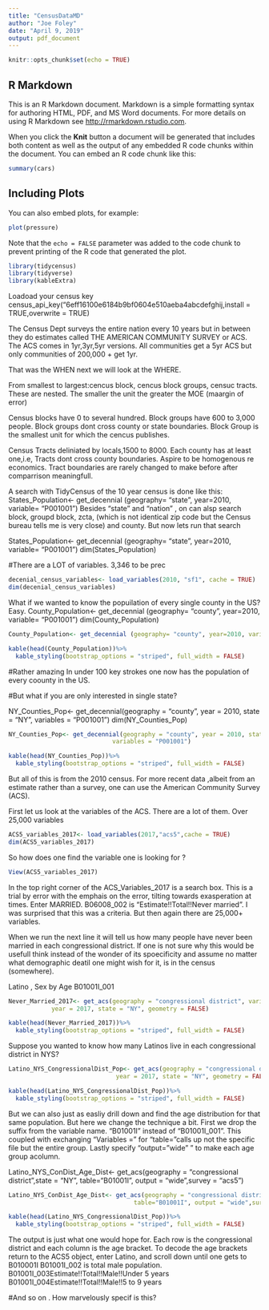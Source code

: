 ```yaml
---
title: "CensusDataMD"
author: "Joe Foley"
date: "April 9, 2019"
output: pdf_document
---
```


```r
knitr::opts_chunk$set(echo = TRUE)
```

## R Markdown

This is an R Markdown document. Markdown is a simple formatting syntax for authoring HTML, PDF, and MS Word documents. For more details on using R Markdown see <http://rmarkdown.rstudio.com>.

When you click the **Knit** button a document will be generated that includes both content as well as the output of any embedded R code chunks within the document. You can embed an R code chunk like this:

```r
summary(cars)
```

## Including Plots

You can also embed plots, for example:

```r
plot(pressure)
```

Note that the `echo = FALSE` parameter was added to the code chunk to prevent printing of the R code that generated the plot.

#####################



```r
library(tidycensus)
library(tidyverse)
library(kableExtra)
```


Loadoad your census key census_api_key("6eff16100e6184b9bf0604e510aeba4abcdefghij,install = TRUE,overwrite = TRUE)

 The Census Dept surveys the entire nation every 10 years but in between they do estimates 
called THE AMERICAN COMMUNITY SURVEY or ACS.  The ACS comes in 1yr,3yr,5yr versions.
All communities get a 5yr ACS but only communities of 200,000 + get 1yr.

That was the WHEN next we will look at the WHERE.

From smallest to largest:cencus block, cencus block groups, 
censuc tracts.
These are nested.
The smaller the unit the greater the MOE (maargin of error)

Census blocks have 0 to several hundred.
Block groups have 600 to 3,000 people.
Block groups dont cross county or state boundaries.
Block Group is the smallest unit for which the cencus publishes.

Census Tracts deliniated by locals,1500 to 8000. Each county has at least one,i.e,
Tracts dont cross county boundaries.  Aspire to be homogenous re 
economics.  Tract boundaries are rarely changed to make before after comparrison meaningfull.


A search with TidyCensus  of  the 10 year census is done like this:
States_Population<- get_decennial (geography= "state", year=2010, variable= "P001001")
Besides "state" and "nation" , on can alsp search block, groupd block, zcta, (which is not identical
zip code but the Census bureau tells me is very close) and county.
But now lets run that search

States_Population<- get_decennial (geography= "state", year=2010, variable= "P001001")
dim(States_Population)

#There are a LOT of variables.  3,346 to be prec

```r
decenial_census_variables<- load_variables(2010, "sf1", cache = TRUE)
dim(decenial_census_variables)
```

What if we wanted to know the popuilation of every single county in the US?  Easy.
County_Population<- get_decennial (geography= "county", year=2010, variable= "P001001")
dim(County_Population)
```r
County_Population<- get_decennial (geography= "county", year=2010, variable= "P001001")

```


```r
kable(head(County_Population))%>%
  kable_styling(bootstrap_options = "striped", full_width = FALSE)
```

#Rather amazing  In under 100 key strokes one now has the population of every coounty in the US.

#But what if you are only interested in single state?

NY_Counties_Pop<- get_decennial(geography = "county", year = 2010, state = "NY",
                             variables = "P001001")
dim(NY_Counties_Pop)
```r
NY_Counties_Pop<- get_decennial(geography = "county", year = 2010, state = "NY",
                             variables = "P001001")

```

```r
kable(head(NY_Counties_Pop))%>%
  kable_styling(bootstrap_options = "striped", full_width = FALSE)
```


But all of this is from the 2010 census.  For more recent data ,albeit from  an estimate rather than
a survey, one can use the American Community Survey (ACS).

First let us look at the  variables of the ACS.
There are a lot of them.  Over 25,000 variables

```r
ACS5_variables_2017<- load_variables(2017,"acs5",cache = TRUE)
dim(ACS5_variables_2017)
```

So how does one find the variable one is looking for ?

```r
View(ACS5_variables_2017)
```


In the top right corner of the ACS_Variables_2017 is a search box.
This is a trial by error with the emphais on the error, tilting towards exasperation at times.
Enter MARRIED.
B06008_002 is "Estimate!!Total!!Never married". I was surprised that this was a criteria.
But then again there are 25,000+ variables.


When  we run the next line it will tell us how many people have never been married in each 
congressional district.  If one is not sure why this would be usefull think instead of the wonder of 
its spoecificity and assume no matter what demographic deatil one might wish for it, is in
the census (somewhere).


Latino , Sex by Age B01001I_001
```r
Never_Married_2017<- get_acs(geography = "congressional district", variables = "B12002C_009",
            year = 2017, state = "NY", geometry = FALSE)
```

```r
kable(head(Never_Married_2017))%>%
  kable_styling(bootstrap_options = "striped", full_width = FALSE)
```


Suppose you wanted to know how many Latinos live in each congressional district in NYS?

```r
Latino_NYS_CongressionalDist_Pop<- get_acs(geography = "congressional district", variables = "B01001I_001",
                              year = 2017, state = "NY", geometry = FALSE)
```

```r
kable(head(Latino_NYS_CongressionalDist_Pop))%>%
  kable_styling(bootstrap_options = "striped", full_width = FALSE)
```

But we can also just as easliy drill down and find the age distribution for that same population.
But here we change the technique a bit.
First we drop the suffix from the variable name. "B01001I" instead of  "B01001I_001".  This 
coupled with exchanging "Variables = " for "table= "calls up not the specific file
but the entire group.  Lastly specify "output= "wide" " to make each age group acolumn.

Latino_NYS_ConDist_Age_Dist<- get_acs(geography = "congressional district",state = "NY",
                                   table="B01001I", output = "wide",survey = "acs5")
```r
Latino_NYS_ConDist_Age_Dist<- get_acs(geography = "congressional district",state = "NY",
                                   table="B01001I", output = "wide",survey = "acs5")
```


```r
kable(head(Latino_NYS_CongressionalDist_Pop))%>%
  kable_styling(bootstrap_options = "striped", full_width = FALSE)
```



The output is just what one would hope for.
Each row is the congressional district and each column is the age bracket.
To decode the age brackets return to the ACS5 object, enter Latino, and scroll down
until one gets to B010001I
B01001I_002 is total male population.
B01001I_003Estimate!!Total!!Male!!Under 5 years
B01001I_004Estimate!!Total!!Male!!5 to 9 years

#And so on .  How marvelously specif is this?
